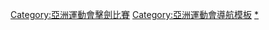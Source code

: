 {{Navbox
|name = 亞洲運動會擊劍比賽
|title = [[亞洲運動會擊劍比賽]]
|listclass = hlist

|imageleft = [[Image:Fencing pictogram.svg|50px]]
|liststyle = padding-right:50px
|list1 =
* [[1974年亞洲運動會擊劍比賽|1974]]
* [[1978年亞洲運動會擊劍比賽|1978]]
* <font color="#A0A0A0">1982</font>
* [[1986年亞洲運動會擊劍比賽|1986]]
* [[1990年亞洲運動會擊劍比賽|1990]]
* [[1994年亞洲運動會擊劍比賽|1994]]
* [[1998年亞洲運動會擊劍比賽|1998]]
* [[2002年亞洲運動會擊劍比賽|2002]]
* [[2006年亞洲運動會擊劍比賽|2006]]
* [[2010年亞洲運動會擊劍比賽|2010]]
* [[2014年亞洲運動會擊劍比賽|2014]]
* [[2018年亞洲運動會擊劍比賽|2018]]
}}<includeonly>[[Category:亞洲運動會擊劍比賽]]</includeonly><noinclude>
[[Category:亞洲運動會導航模板]]
[[Category:亞洲運動會擊劍比賽|*]]
</noinclude>